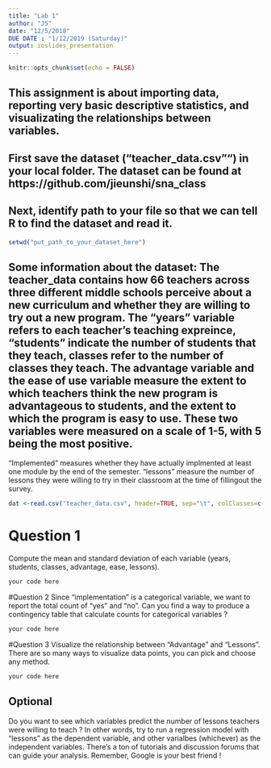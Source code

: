 ```yaml
---
title: "Lab 1"
author: "JS"
date: "12/5/2018"
DUE DATE : "1/12/2019 (Saturday)"
output: ioslides_presentation
---
```


```r
knitr::opts_chunk$set(echo = FALSE)
```


## This assignment is about importing data, reporting very basic descriptive statistics, and visualizating the relationships between variables. 

## First save the dataset ("teacher_data.csv"") in your local folder. The dataset can be found at https://github.com/jieunshi/sna_class 

## Next, identify path to your file so that we can tell R to find the dataset and read it. 


```r

setwd("put_path_to_your_dataset_here")

```

## Some information about the dataset: The teacher_data contains how 66 teachers across three different middle schools perceive about a new curriculum and whether they are willing to try out a new program.  The "years" variable refers to each teacher's teaching expreince, "students" indicate the number of students that they teach, classes refer to the number of classes they teach.  The advantage variable and the ease of use variable measure the extent to which teachers  think the new program is advantageous to students, and the extent to which the program is easy to use. These two variables were measured on a scale of 1-5, with 5 being the most positive. 
"Implemented" measures whether they have actually implmented at least one module by the end of the semester.  "lessons" measure the number of lessons they were willing to try in their classroom 
at the time of fillingout the survey.  


```r

dat <-read.csv("teacher_data.csv", header=TRUE, sep="\t", colClasses=c("id"="character", "implemented"="factor"))

```


# Question 1 
Compute the mean and standard deviation of each variable (years, students, classes, advantage, ease, lessons). 

```r

your code here 

```

#Question 2 
Since "implementation" is a categorical variable, we want to report the total count of "yes" and "no". Can you find a way to produce a contingency table that calculate counts for categorical variables ? 

```r

your code here 

```


#Question 3
Visualize the relationship between "Advantage" and "Lessons". 
There are so many ways to visualize data points, you can pick and choose any method. 


```r

your code here 

```

## Optional 
Do you want to see which variables predict the number of lessons teachers were willing to teach ? In other words, try to run a regression model with "lessons" as the dependent variable, and other varialbes (whichever) as the independent variables. There's a ton of tutorials and discussion forums that can guide your analysis. Remember, Google is your best friend ! 
